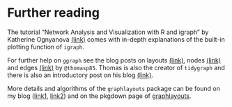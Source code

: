 # Further reading

The tutorial "Network Analysis and Visualization with R and igraph"
by Katherine Ognyanova [(link)](https://kateto.net/networks-r-igraph) comes with 
in-depth explanations of the built-in plotting function of `igraph`. 

For further help on `ggraph` see the blog posts on layouts [(link)](https://www.data-imaginist.com/2017/ggraph-introduction-layouts/),
nodes [(link)](https://www.data-imaginist.com/2017/ggraph-introduction-nodes/) and edges [(link)](https://www.data-imaginist.com/2017/ggraph-introduction-edges/) by `@thomasp85`. 
Thomas is also the creator of `tidygraph` and there is also an introductory post on his blog [(link)](https://www.data-imaginist.com/2017/introducing-tidygraph/).

More details and algorithms of the `graphlayouts` package can be found on my blog 
([link1](http://blog.schochastics.net/post/stress-based-graph-layouts/),
[link2](http://blog.schochastics.net/post/introducing-graphlayouts-with-got/)) and on
the pkgdown page of [graphlayouts](http://graphlayouts.schochastics.net/).

